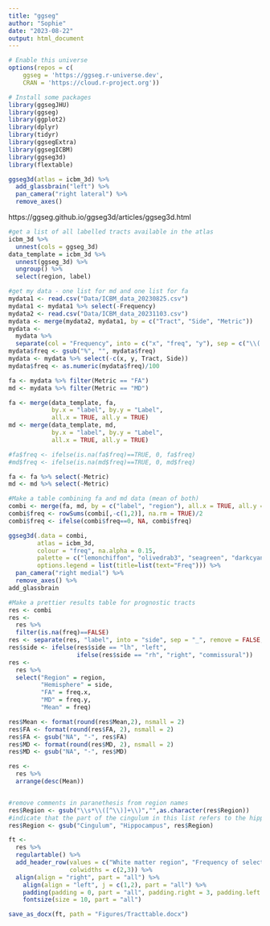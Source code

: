 ---
title: "ggseg"
author: "Sophie"
date: "2023-08-22"
output: html_document
---


```{r}
# Enable this universe
options(repos = c(
    ggseg = 'https://ggseg.r-universe.dev',
    CRAN = 'https://cloud.r-project.org'))

# Install some packages
library(ggsegJHU)
library(ggseg)
library(ggplot2)
library(dplyr)
library(tidyr)
library(ggsegExtra)
library(ggsegICBM)
library(ggseg3d)
library(flextable)
```


```{r}
ggseg3d(atlas = icbm_3d) %>% 
  add_glassbrain("left") %>% 
  pan_camera("right lateral") %>%
  remove_axes()
```
https://ggseg.github.io/ggseg3d/articles/ggseg3d.html
```{r}
#get a list of all labelled tracts available in the atlas
icbm_3d %>% 
  unnest(cols = ggseg_3d)
data_template = icbm_3d %>% 
  unnest(ggseg_3d) %>% 
  ungroup() %>% 
  select(region, label)
```


```{r}
#get my data - one list for md and one list for fa
mydata1 <- read.csv("Data/ICBM_data_20230825.csv")
mydata1 <- mydata1 %>% select(-Frequency)
mydata2 <- read.csv("Data/ICBM_data_20231103.csv")
mydata <- merge(mydata2, mydata1, by = c("Tract", "Side", "Metric"))
mydata <- 
  mydata %>%
  separate(col = "Frequency", into = c("x", "freq", "y"), sep = c("\\(|\\)"))
mydata$freq <- gsub("%", "", mydata$freq)
mydata <- mydata %>% select(-c(x, y, Tract, Side))
mydata$freq <- as.numeric(mydata$freq)/100

fa <- mydata %>% filter(Metric == "FA")
md <- mydata %>% filter(Metric == "MD")

fa <- merge(data_template, fa, 
            by.x = "label", by.y = "Label", 
            all.x = TRUE, all.y = TRUE)
md <- merge(data_template, md, 
            by.x = "label", by.y = "Label", 
            all.x = TRUE, all.y = TRUE)

#fa$freq <- ifelse(is.na(fa$freq)==TRUE, 0, fa$freq)
#md$freq <- ifelse(is.na(md$freq)==TRUE, 0, md$freq)

fa <- fa %>% select(-Metric)
md <- md %>% select(-Metric)

#Make a table combining fa and md data (mean of both)
combi <- merge(fa, md, by = c("label", "region"), all.x = TRUE, all.y = TRUE)
combi$freq <- rowSums(combi[,-c(1,2)], na.rm = TRUE)/2
combi$freq <- ifelse(combi$freq==0, NA, combi$freq)
```


```{r}
ggseg3d(.data = combi, 
        atlas = icbm_3d,
        colour = "freq", na.alpha = 0.15,
        palette = c("lemonchiffon", "olivedrab3", "seagreen", "darkcyan", "dodgerblue", "darkblue"),
        options.legend = list(title=list(text="Freq"))) %>% 
  pan_camera("right medial") %>%
  remove_axes() %>%
add_glassbrain
```
```{r}
#Make a prettier results table for prognostic tracts
res <- combi
res <- 
  res %>%
  filter(is.na(freq)==FALSE)
res <- separate(res, "label", into = "side", sep = "_", remove = FALSE, extra = "drop")
res$side <- ifelse(res$side == "lh", "left",
                   ifelse(res$side == "rh", "right", "commissural"))
res <-
  res %>%
  select("Region" = region,
         "Hemisphere" = side,
         "FA" = freq.x,
         "MD" = freq.y,
         "Mean" = freq)

res$Mean <- format(round(res$Mean,2), nsmall = 2) 
res$FA <- format(round(res$FA, 2), nsmall = 2) 
res$FA <- gsub("NA", "-", res$FA)
res$MD <- format(round(res$MD, 2), nsmall = 2) 
res$MD <- gsub("NA", "-", res$MD)

res <- 
  res %>%
  arrange(desc(Mean))


#remove comments in paranethesis from region names
res$Region <- gsub("\\s*\\([^\\)]+\\)","",as.character(res$Region))
#indicate that the part of the cingulum in this list refers to the hippocampus
res$Region <- gsub("Cingulum", "Hippocampus", res$Region)

```
```{r}
ft <-
  res %>%
  regulartable() %>%
  add_header_row(values = c("White matter region", "Frequency of selection"), 
                 colwidths = c(2,3)) %>%
  align(align = "right", part = "all") %>%
    align(align = "left", j = c(1,2), part = "all") %>% 
    padding(padding = 0, part = "all", padding.right = 3, padding.left = 3, padding.top = 3, padding.bottom = 3) %>%
    fontsize(size = 10, part = "all")

save_as_docx(ft, path = "Figures/Tracttable.docx")
  
```

